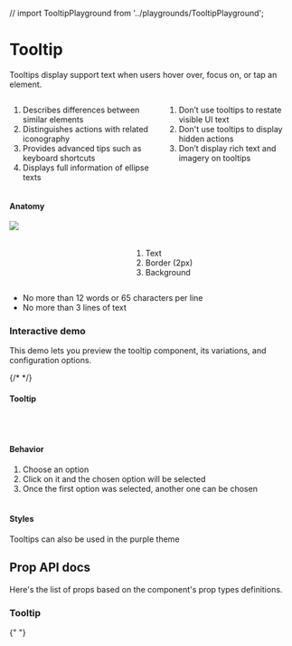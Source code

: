 
// import TooltipPlayground from '../playgrounds/TooltipPlayground';

<Meta title="Components/Tooltip" />

<div class="docs-title">
  <div>
    <h1 class="docs-title__text">Tooltip</h1>
  </div>
</div>

<div class="docs-content">
  <p>Tooltips display support text when users hover over, focus on, or tap an element.</p>


<div class="columns">
  <div class="column">
    <ol>
      <li>Describes differences between similar elements</li>
      <li>Distinguishes actions with related iconography</li>
      <li>Provides advanced tips such as keyboard shortcuts</li>
      <li>Displays full information of ellipse texts</li>
    </ol>
  </div>
  <div class="column">
    <ol>
      <li class="li--red">Don’t use tooltips to restate visible UI text</li>
      <li class="li--red">Don't use tooltips to display hidden actions</li>
      <li class="li--red">Don’t display rich text and imagery on tooltips</li>
    </ol>
  </div>
</div>

<h4>Anatomy</h4>
<div class="columns">
    <div class="column">
        <img src="docs/tooltip/tooltip-anatomy.png" />
    </div>
    <div class="column">
        <br />
        <br />
        <ol>
         <li>Text</li>
         <li>Border (2px)</li>
         <li>Background</li>
        </ol>
    </div>
</div>

<div>
  <ul>
    <li class="li--red">No more than 12 words or 65 characters per line</li>
    <li class="li--red">No more than 3 lines of text</li>
  </ul>
</div>


### Interactive demo

This demo lets you preview the tooltip component, its variations, and configuration options.


<Preview>
  <Story name="InteractiveDemo">
    <Fragment>{/* <TooltipPlayground /> */}</Fragment>
  </Story>
</Preview>

#### Tooltip

<Preview>
  <Story name="Tooltip">
    <Fragment>
      <Tooltip id="tooltip-1" name="tooltip" text="Black tooltip" />
      <br />
      <Tooltip id="tooltip-3" name="tooltip" text="Teal tooltip" />
      <br />
      <Tooltip id="tooltip-4" name="tooltip" text="Purple tooltip" />
    </Fragment>
  </Story>
</Preview>

#### Behavior

1. Choose an option
2. Click on it and the chosen option will be selected
3. Once the first option was selected, another one can be chosen
   <br />
   <br />

#### Styles

Tooltips can also be used in the purple theme

<Preview>
  <Story name="Styles">
    <Fragment>
      <Tooltip className="lab-tooltip--purple" id="tooltip-5" name="tooltip2" />
    </Fragment>
  </Story>
</Preview>

## Prop API docs

Here's the list of props based on the component's prop types definitions.

### Tooltip

{" "}

<Props of={Tooltip} />

</div>
